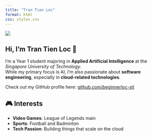 ```yaml
---
title: "Tran Tien Loc"
format: html
css: styles.css
---
```


::::: profile-container
::: profile-left
![](tienloc.png){.profile-pic}
:::

::: profile-right
# Hi, I'm Tran Tien Loc 👋

I'm a Year 1 student majoring in **Applied Artificial Intelligence** at the *Singapore University of Technology*.\
While my primary focus is AI, I'm also passionate about **software engineering**, especially in **cloud-related technologies**.

Check out my GitHub profile here: [github.com/beginnerloc-sit](https://github.com/beginnerloc-sit){.github-link}

## 🎮 Interests

-   **Video Games**: League of Legends main\
-   **Sports**: Football and Badminton\
-   **Tech Passion**: Building things that scale on the cloud
:::
:::::
